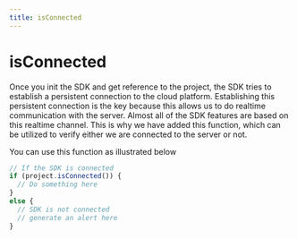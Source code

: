 ```yaml
---
title: isConnected
---
```


# isConnected

Once you init the SDK and get reference to the project, the SDK tries to establish a persistent connection to the cloud platform. Establishing this persistent connection is the key because this allows us to do realtime communication with the server. Almost all of the SDK features are based on this realtime channel. This is why we have added this function, which can be utilized to verify either we are connected to the server or not.

You can use this function as illustrated below

```js
// If the SDK is connected
if (project.isConnected()) {
  // Do something here 
}
else {
  // SDK is not connected
  // generate an alert here 
}
```